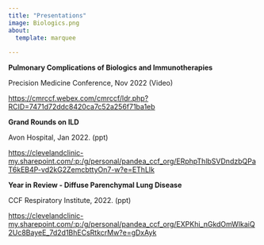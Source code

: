 ```yaml
---
title: "Presentations"
image: Biologics.png
about:
  template: marquee
  
---
```


**Pulmonary Complications of Biologics and Immunotherapies**

Precision Medicine Conference, Nov 2022 (Video)

<https://cmrccf.webex.com/cmrccf/ldr.php?RCID=7471d72ddc8420ca7c52a256f71ba1eb>

**Grand Rounds on ILD**

Avon Hospital, Jan 2022. (ppt)

<https://clevelandclinic-my.sharepoint.com/:p:/g/personal/pandea_ccf_org/ERphpThlbSVDndzbQPaT6kEB4P-vd2kG2ZemcbttyOn7-w?e=EThLlk>

**Year in Review - Diffuse Parenchymal Lung Disease**

CCF Respiratory Institute, 2022. (ppt)

<https://clevelandclinic-my.sharepoint.com/:p:/g/personal/pandea_ccf_org/EXPKhi_nGkdOmWlkaiQ2Uc8BayeE_7d2d1BhECsRtkcrMw?e=gDxAyk>



 